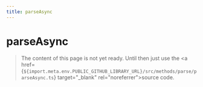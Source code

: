 ```yaml
---
title: parseAsync
---
```


# parseAsync

> The content of this page is not yet ready. Until then just use the <a href={`${import.meta.env.PUBLIC_GITHUB_LIBRARY_URL}/src/methods/parse/parseAsync.ts`} target="\_blank" rel="noreferrer">source code</a>.
